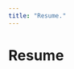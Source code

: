 ```yaml
---
title: "Resume."
---
```


# Resume

<object data="/about/Resume_files/Resume.pdf" type="application/pdf" width="100%" height="800px"></object>